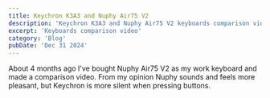 ```yaml
---
title: Keychron K3A3 and Nuphy Air75 V2
description: 'Keychron K3A3 and Nuphy Air75 V2 keyboards comparison video'
excerpt: 'Keyboards comparison video'
category: 'Blog'
pubDate: 'Dec 31 2024'
---
```


About 4 months ago I've bought Nuphy Air75 V2 as my work keyboard and made a comparison video. From my opinion Nuphy sounds and feels more pleasant, but Keychron is more silent when pressing buttons.


<MdxYoutube src="https://www.youtube.com/embed/J7TFwaULXg4?si=K73fSWH-TI-SrWHq" title="YouTube video player" />
